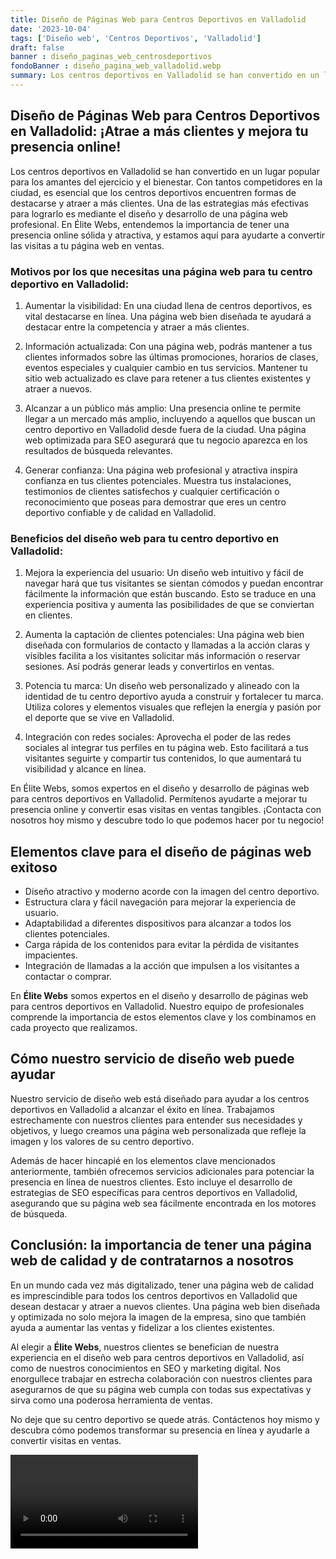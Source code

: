 ```yaml
---
title: Diseño de Páginas Web para Centros Deportivos en Valladolid
date: '2023-10-04'
tags: ['Diseño web', 'Centros Deportivos', 'Valladolid']
draft: false
banner : diseño_paginas_web_centrosdeportivos
fondoBanner : diseño_pagina_web_valladolid.webp
summary: Los centros deportivos en Valladolid se han convertido en un lugar popular para los amantes del ejercicio y el bienestar. Con tantos competidores en la ciudad, es esencial que los centros deportivos encuentren formas de destacarse y atraer a más clientes. Una de las estrategias más efectivas para lograrlo es mediante el diseño y desarrollo de una página web profesional. En Élite Webs, entendemos la importancia de tener una presencia online sólida y atractiva, y estamos aquí para ayudarte a convertir las visitas a tu página web en ventas.
---
```


## Diseño de Páginas Web para Centros Deportivos en Valladolid: ¡Atrae a más clientes y mejora tu presencia online!

Los centros deportivos en Valladolid se han convertido en un lugar popular para los amantes del ejercicio y el bienestar. Con tantos competidores en la ciudad, es esencial que los centros deportivos encuentren formas de destacarse y atraer a más clientes. Una de las estrategias más efectivas para lograrlo es mediante el diseño y desarrollo de una página web profesional. En Élite Webs, entendemos la importancia de tener una presencia online sólida y atractiva, y estamos aquí para ayudarte a convertir las visitas a tu página web en ventas.

### Motivos por los que necesitas una página web para tu centro deportivo en Valladolid:

1. Aumentar la visibilidad: En una ciudad llena de centros deportivos, es vital destacarse en línea. Una página web bien diseñada te ayudará a destacar entre la competencia y atraer a más clientes.

2. Información actualizada: Con una página web, podrás mantener a tus clientes informados sobre las últimas promociones, horarios de clases, eventos especiales y cualquier cambio en tus servicios. Mantener tu sitio web actualizado es clave para retener a tus clientes existentes y atraer a nuevos.

3. Alcanzar a un público más amplio: Una presencia online te permite llegar a un mercado más amplio, incluyendo a aquellos que buscan un centro deportivo en Valladolid desde fuera de la ciudad. Una página web optimizada para SEO asegurará que tu negocio aparezca en los resultados de búsqueda relevantes.

4. Generar confianza: Una página web profesional y atractiva inspira confianza en tus clientes potenciales. Muestra tus instalaciones, testimonios de clientes satisfechos y cualquier certificación o reconocimiento que poseas para demostrar que eres un centro deportivo confiable y de calidad en Valladolid.

### Beneficios del diseño web para tu centro deportivo en Valladolid:

1. Mejora la experiencia del usuario: Un diseño web intuitivo y fácil de navegar hará que tus visitantes se sientan cómodos y puedan encontrar fácilmente la información que están buscando. Esto se traduce en una experiencia positiva y aumenta las posibilidades de que se conviertan en clientes.

2. Aumenta la captación de clientes potenciales: Una página web bien diseñada con formularios de contacto y llamadas a la acción claras y visibles facilita a los visitantes solicitar más información o reservar sesiones. Así podrás generar leads y convertirlos en ventas.

3. Potencia tu marca: Un diseño web personalizado y alineado con la identidad de tu centro deportivo ayuda a construir y fortalecer tu marca. Utiliza colores y elementos visuales que reflejen la energía y pasión por el deporte que se vive en Valladolid.

4. Integración con redes sociales: Aprovecha el poder de las redes sociales al integrar tus perfiles en tu página web. Esto facilitará a tus visitantes seguirte y compartir tus contenidos, lo que aumentará tu visibilidad y alcance en línea.

En Élite Webs, somos expertos en el diseño y desarrollo de páginas web para centros deportivos en Valladolid. Permítenos ayudarte a mejorar tu presencia online y convertir esas visitas en ventas tangibles. ¡Contacta con nosotros hoy mismo y descubre todo lo que podemos hacer por tu negocio!

<GifSeo />

<Cta />

## Elementos clave para el diseño de páginas web exitoso

- Diseño atractivo y moderno acorde con la imagen del centro deportivo.
- Estructura clara y fácil navegación para mejorar la experiencia de usuario.
- Adaptabilidad a diferentes dispositivos para alcanzar a todos los clientes potenciales.
- Carga rápida de los contenidos para evitar la pérdida de visitantes impacientes.
- Integración de llamadas a la acción que impulsen a los visitantes a contactar o comprar.

En **Élite Webs** somos expertos en el diseño y desarrollo de páginas web para centros deportivos en Valladolid. Nuestro equipo de profesionales comprende la importancia de estos elementos clave y los combinamos en cada proyecto que realizamos.

## Cómo nuestro servicio de diseño web puede ayudar

Nuestro servicio de diseño web está diseñado para ayudar a los centros deportivos en Valladolid a alcanzar el éxito en línea. Trabajamos estrechamente con nuestros clientes para entender sus necesidades y objetivos, y luego creamos una página web personalizada que refleje la imagen y los valores de su centro deportivo.

Además de hacer hincapié en los elementos clave mencionados anteriormente, también ofrecemos servicios adicionales para potenciar la presencia en línea de nuestros clientes. Esto incluye el desarrollo de estrategias de SEO específicas para centros deportivos en Valladolid, asegurando que su página web sea fácilmente encontrada en los motores de búsqueda.

## Conclusión: la importancia de tener una página web de calidad y de contratarnos a nosotros

En un mundo cada vez más digitalizado, tener una página web de calidad es imprescindible para todos los centros deportivos en Valladolid que desean destacar y atraer a nuevos clientes. Una página web bien diseñada y optimizada no solo mejora la imagen de la empresa, sino que también ayuda a aumentar las ventas y fidelizar a los clientes existentes.

Al elegir a **Élite Webs**, nuestros clientes se benefician de nuestra experiencia en el diseño web para centros deportivos en Valladolid, así como de nuestros conocimientos en SEO y marketing digital. Nos enorgullece trabajar en estrecha colaboración con nuestros clientes para asegurarnos de que su página web cumpla con todas sus expectativas y sirva como una poderosa herramienta de ventas.

No deje que su centro deportivo se quede atrás. Contáctenos hoy mismo y descubra cómo podemos transformar su presencia en línea y ayudarle a convertir visitas en ventas.

<Video />

<CtaBot job='Centros Deportivos' city='Valladolid'/>

<Gmaps query='Valladolid+españa+maps' />